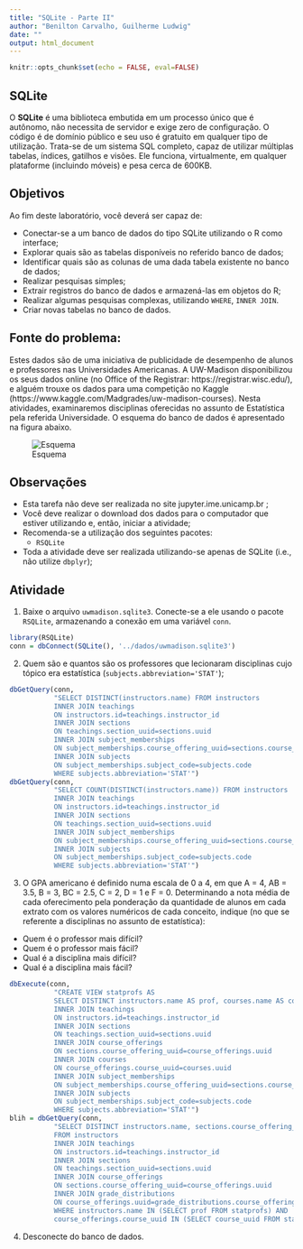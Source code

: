 ```yaml
---
title: "SQLite - Parte II"
author: "Benilton Carvalho, Guilherme Ludwig"
date: ""
output: html_document
---
```


```r
knitr::opts_chunk$set(echo = FALSE, eval=FALSE)
```

## SQLite

O **SQLite** é uma biblioteca embutida em um processo único que é autônomo, não necessita de servidor e exige zero de configuração. O código é de domínio público e seu uso é gratuito em qualquer tipo de utilização. Trata-se de um sistema SQL completo, capaz de utilizar múltiplas tabelas, índices, gatilhos e visões. Ele funciona, virtualmente, em qualquer plataforme (incluindo móveis) e pesa cerca de 600KB.

## Objetivos

Ao fim deste laboratório, você deverá ser capaz de:

  - Conectar-se a um banco de dados do tipo SQLite utilizando o R como interface;
  - Explorar quais são as tabelas disponíveis no referido banco de dados;
  - Identificar quais são as colunas de uma dada tabela existente no banco de dados;
  - Realizar pesquisas simples;
  - Extrair registros do banco de dados e armazená-las em objetos do R;
  - Realizar algumas pesquisas complexas, utilizando `WHERE`, `INNER JOIN`.
  - Criar novas tabelas no banco de dados.

## Fonte do problema:

Estes dados são de uma iniciativa de publicidade de desempenho de alunos e professores nas Universidades Americanas. A UW-Madison disponibilizou os seus dados online (no Office of the Registrar: https://registrar.wisc.edu/), e alguém trouxe os dados para uma competição no Kaggle (https://www.kaggle.com/Madgrades/uw-madison-courses). Nesta atividades, examinaremos disciplinas oferecidas no assunto de Estatística pela referida Universidade. O esquema do banco de dados é apresentado na figura abaixo.

![Esquema](schema.png)

## Observações

- Esta tarefa não deve ser realizada no site jupyter.ime.unicamp.br ;
- Você deve realizar o download dos dados para o computador que estiver utilizando e, então, iniciar a atividade;
- Recomenda-se a utilização dos seguintes pacotes:
    * `RSQLite`
- Toda a atividade deve ser realizada utilizando-se apenas de SQLite (i.e., não utilize `dbplyr`);

## Atividade

1. Baixe o arquivo `uwmadison.sqlite3`. Conecte-se a ele usando o pacote `RSQLite`, armazenando a conexão em uma variável `conn`.

```r
library(RSQLite)
conn = dbConnect(SQLite(), '../dados/uwmadison.sqlite3')
```

2. Quem são e quantos são os professores que lecionaram disciplinas cujo tópico era estatística (`subjects.abbreviation='STAT'`);

```r
dbGetQuery(conn,
           "SELECT DISTINCT(instructors.name) FROM instructors
           INNER JOIN teachings
           ON instructors.id=teachings.instructor_id
           INNER JOIN sections
           ON teachings.section_uuid=sections.uuid
           INNER JOIN subject_memberships
           ON subject_memberships.course_offering_uuid=sections.course_offering_uuid
           INNER JOIN subjects
           ON subject_memberships.subject_code=subjects.code
           WHERE subjects.abbreviation='STAT'")
dbGetQuery(conn,
           "SELECT COUNT(DISTINCT(instructors.name)) FROM instructors
           INNER JOIN teachings
           ON instructors.id=teachings.instructor_id
           INNER JOIN sections
           ON teachings.section_uuid=sections.uuid
           INNER JOIN subject_memberships
           ON subject_memberships.course_offering_uuid=sections.course_offering_uuid
           INNER JOIN subjects
           ON subject_memberships.subject_code=subjects.code
           WHERE subjects.abbreviation='STAT'")
```


3. O GPA americano é definido numa escala de 0 a 4, em que A = 4, AB = 3.5, B = 3, BC =  2.5, C = 2, D = 1 e F = 0. Determinando a nota média de cada oferecimento pela ponderação da quantidade de alunos em cada extrato com os valores numéricos de cada conceito, indique (no que se referente a disciplinas no assunto de estatística):

  - Quem é o professor mais difícil?
  - Quem é o professor mais fácil?
  - Qual é a disciplina mais difícil?
  - Qual é a disciplina mais fácil?

```r
dbExecute(conn,
           "CREATE VIEW statprofs AS
           SELECT DISTINCT instructors.name AS prof, courses.name AS course, course_offerings.course_uuid FROM instructors
           INNER JOIN teachings
           ON instructors.id=teachings.instructor_id
           INNER JOIN sections
           ON teachings.section_uuid=sections.uuid
           INNER JOIN course_offerings
           ON sections.course_offering_uuid=course_offerings.uuid
           INNER JOIN courses
           ON course_offerings.course_uuid=courses.uuid
           INNER JOIN subject_memberships
           ON subject_memberships.course_offering_uuid=sections.course_offering_uuid
           INNER JOIN subjects
           ON subject_memberships.subject_code=subjects.code
           WHERE subjects.abbreviation='STAT'")
blih = dbGetQuery(conn,
           "SELECT DISTINCT instructors.name, sections.course_offering_uuid, sections.uuid, course_offerings.name AS course, a_count, ab_count, b_count, c_count, d_count, f_count
           FROM instructors
           INNER JOIN teachings
           ON instructors.id=teachings.instructor_id
           INNER JOIN sections
           ON teachings.section_uuid=sections.uuid
           INNER JOIN course_offerings
           ON sections.course_offering_uuid=course_offerings.uuid
           INNER JOIN grade_distributions
           ON course_offerings.uuid=grade_distributions.course_offering_uuid
           WHERE instructors.name IN (SELECT prof FROM statprofs) AND
           course_offerings.course_uuid IN (SELECT course_uuid FROM statprofs)")
```


4. Desconecte do banco de dados.

